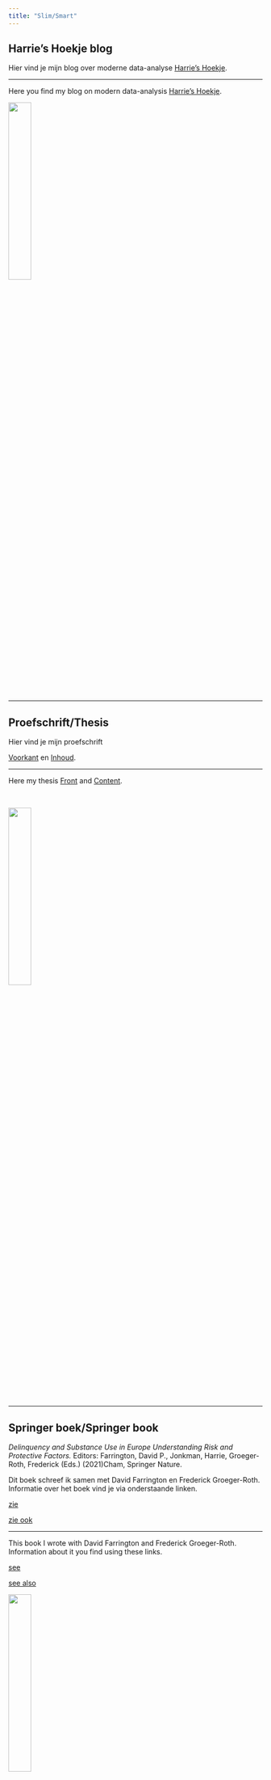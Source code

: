 ```yaml
---
title: "Slim/Smart"
---
```


## Harrie's Hoekje blog

Hier vind je mijn blog over moderne data-analyse [Harrie's Hoekje](https://harrieshoekjequarto.netlify.app/).

----

Here you find my blog on modern data-analysis [Harrie's Hoekje](https://harrieshoekjequarto.netlify.app/).

![](img/Screenshot2.png){width=30%}

----

## Proefschrift/Thesis

Hier vind je mijn proefschrift

[Voorkant](documents/harrie_omslag.pdf) en [Inhoud](documents/harrie_inhoud.pdf).

----

Here my thesis [Front](documents/harrie_omslag.pdf) and [Content](documents/harrie_inhoud.pdf).

<br>

![](img/Screenshot3.png){width="30%"}

----

## Springer boek/Springer book

*Delinquency and Substance Use in Europe Understanding Risk and Protective Factors.* Editors: Farrington, David P., Jonkman, Harrie, Groeger-Roth, Frederick (Eds.) (2021)Cham, Springer Nature.

Dit boek schreef ik samen met David Farrington en Frederick Groeger-Roth. Informatie over het boek vind je via onderstaande linken.

[zie](https://www.springer.com/gp/book/9783030584412)

[zie ook](https://link.springer.com/book/10.1007%2F978-3-030-58442-9)

----

This book I wrote with David Farrington and Frederick Groeger-Roth. Information about it you find using these links.

[see](https://www.springer.com/gp/book/9783030584412)

[see also](https://link.springer.com/book/10.1007%2F978-3-030-58442-9)


![](img/Screenshot4.png){width="30%"}

----

## Andere producten/Other products

Hier komen enkele projecten waar ik dit jaar aan werk. Hier is er vast een. Dit open-source boek maakte ik onlangs (februari 2023) van workshops die door het NSC-R zijn gemaakt [ttbook](https:ttbook.netlify.app). Zie hier (https:ttbook.netlify.app)

----

Here will come other project on which I work this year. Here you see allready one. This is an open-source book I recently made (Februari 2023) of workshops given by the NSC-R team [ttbook](https:ttbook.netlify.app).